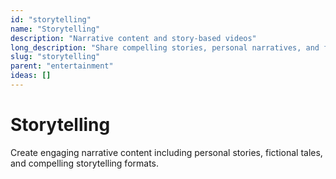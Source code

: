 ```yaml
---
id: "storytelling"
name: "Storytelling"
description: "Narrative content and story-based videos"
long_description: "Share compelling stories, personal narratives, and fictional tales"
slug: "storytelling"
parent: "entertainment"
ideas: []
---
```


# Storytelling

Create engaging narrative content including personal stories, fictional tales, and compelling storytelling formats.